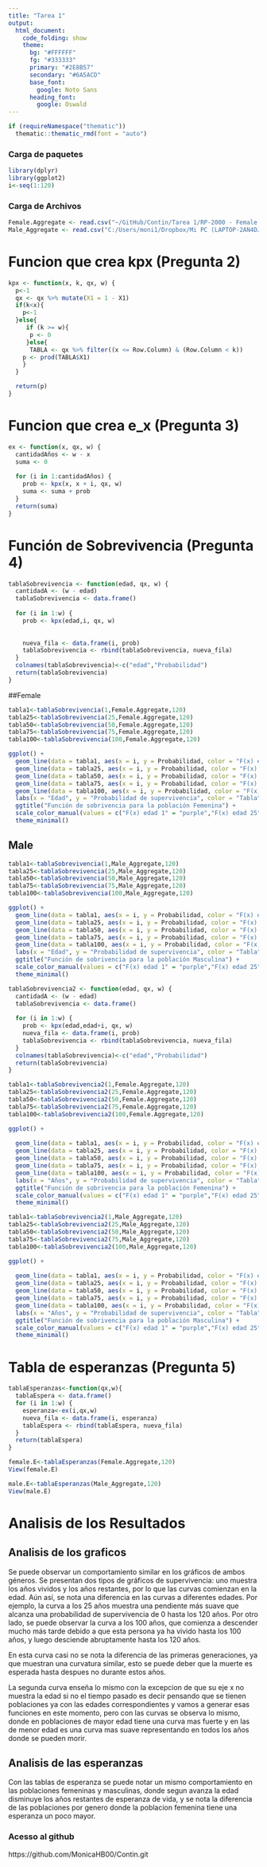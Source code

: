 ```yaml
---
title: "Tarea 1"
output: 
  html_document:
    code_folding: show
    theme:
      bg: "#FFFFFF"
      fg: "#333333"
      primary: "#2E8B57"
      secondary: "#6A5ACD"
      base_font:
        google: Noto Sans
      heading_font:
        google: Oswald
---
```


```r
if (requireNamespace("thematic")) 
  thematic::thematic_rmd(font = "auto")
```

### Carga de paquetes

```r
library(dplyr)
library(ggplot2)
i<-seq(1:120)
```


### Carga de Archivos 
```r
Female.Aggregate <- read.csv("~/GitHub/Contin/Tarea 1/RP-2000 - Female Aggregate - Combined Healthy.csv")
Male_Aggregate <- read.csv("C:/Users/moni1/Dropbox/Mi PC (LAPTOP-2AN4DJNH)/Downloads/Export (2).csv")

```
# Funcion que crea kpx (Pregunta 2)
```r
kpx <- function(x, k, qx, w) {
  p<-1
  qx <- qx %>% mutate(X1 = 1 - X1)
  if(k<x){
    p<-1
  }else{
     if (k >= w){
      p <- 0
     }else{
      TABLA <- qx %>% filter((x <= Row.Column) & (Row.Column < k))
    p <- prod(TABLA$X1)
    }
  }

  return(p)
}
```

# Funcion que crea e_x (Pregunta 3)
```r
ex <- function(x, qx, w) {
  cantidadAños <- w - x
  suma <- 0
  
  for (i in 1:cantidadAños) {
    prob <- kpx(x, x + i, qx, w)
    suma <- suma + prob
  }
  return(suma)
}
```


# Función de Sobrevivencia (Pregunta 4)
```r
tablaSobrevivencia <- function(edad, qx, w) {
  cantidadA <- (w - edad)
  tablaSobrevivencia <- data.frame()
  
  for (i in 1:w) {
    prob <- kpx(edad,i, qx, w)
    
    
    nueva_fila <- data.frame(i, prob)
    tablaSobrevivencia <- rbind(tablaSobrevivencia, nueva_fila)
  }
  colnames(tablaSobrevivencia)<-c("edad","Probabilidad")
  return(tablaSobrevivencia)
}

```



##Female 
```r
tabla1<-tablaSobrevivencia(1,Female.Aggregate,120)
tabla25<-tablaSobrevivencia(25,Female.Aggregate,120)
tabla50<-tablaSobrevivencia(50,Female.Aggregate,120)
tabla75<-tablaSobrevivencia(75,Female.Aggregate,120)
tabla100<-tablaSobrevivencia(100,Female.Aggregate,120)
```
```r
ggplot() +
  geom_line(data = tabla1, aes(x = i, y = Probabilidad, color = "F(x) edad 1"))+
  geom_line(data = tabla25, aes(x = i, y = Probabilidad, color = "F(x) edad 25")) +
  geom_line(data = tabla50, aes(x = i, y = Probabilidad, color = "F(x) edad 50")) +
  geom_line(data = tabla75, aes(x = i, y = Probabilidad, color = "F(x) edad 75")) +
  geom_line(data = tabla100, aes(x = i, y = Probabilidad, color = "F(x) edad 100")) +
  labs(x = "Edad", y = "Probabilidad de supervivencia", color = "Tabla") +
  ggtitle("Función de sobrivencia para la población Femenina") +
  scale_color_manual(values = c("F(x) edad 1" = "purple","F(x) edad 25" = "blue", "F(x) edad 50" = "red", "F(x) edad 75" = "green", "F(x) edad 100" = "orange")) +
  theme_minimal()
```
## Male
```r
tabla1<-tablaSobrevivencia(1,Male_Aggregate,120)
tabla25<-tablaSobrevivencia(25,Male_Aggregate,120)
tabla50<-tablaSobrevivencia(50,Male_Aggregate,120)
tabla75<-tablaSobrevivencia(75,Male_Aggregate,120)
tabla100<-tablaSobrevivencia(100,Male_Aggregate,120)
```
```r
ggplot() +
  geom_line(data = tabla1, aes(x = i, y = Probabilidad, color = "F(x) edad 1"))+
  geom_line(data = tabla25, aes(x = i, y = Probabilidad, color = "F(x) edad 25")) +
  geom_line(data = tabla50, aes(x = i, y = Probabilidad, color = "F(x) edad 50")) +
  geom_line(data = tabla75, aes(x = i, y = Probabilidad, color = "F(x) edad 75")) +
  geom_line(data = tabla100, aes(x = i, y = Probabilidad, color = "F(x) edad 100")) +
  labs(x = "Edad", y = "Probabilidad de supervivencia", color = "Tabla") +
  ggtitle("Función de sobrivencia para la población Masculina") +
  scale_color_manual(values = c("F(x) edad 1" = "purple","F(x) edad 25" = "blue", "F(x) edad 50" = "red", "F(x) edad 75" = "green", "F(x) edad 100" = "orange")) +
  theme_minimal()
```
```r
tablaSobrevivencia2 <- function(edad, qx, w) {
  cantidadA <- (w - edad)
  tablaSobrevivencia <- data.frame()
  
  for (i in 1:w) {
    prob <- kpx(edad,edad+i, qx, w)
    nueva_fila <- data.frame(i, prob)
    tablaSobrevivencia <- rbind(tablaSobrevivencia, nueva_fila)
  }
  colnames(tablaSobrevivencia)<-c("edad","Probabilidad")
  return(tablaSobrevivencia)
}
```
```r
tabla1<-tablaSobrevivencia2(1,Female.Aggregate,120)
tabla25<-tablaSobrevivencia2(25,Female.Aggregate,120)
tabla50<-tablaSobrevivencia2(50,Female.Aggregate,120)
tabla75<-tablaSobrevivencia2(75,Female.Aggregate,120)
tabla100<-tablaSobrevivencia2(100,Female.Aggregate,120)
```
```r
ggplot() +
  
  geom_line(data = tabla1, aes(x = i, y = Probabilidad, color = "F(x) edad 1"))+
  geom_line(data = tabla25, aes(x = i, y = Probabilidad, color = "F(x) edad 25")) +
  geom_line(data = tabla50, aes(x = i, y = Probabilidad, color = "F(x) edad 50")) +
  geom_line(data = tabla75, aes(x = i, y = Probabilidad, color = "F(x) edad 75")) +
  geom_line(data = tabla100, aes(x = i, y = Probabilidad, color = "F(x) edad 100")) +
  labs(x = "Años", y = "Probabilidad de supervivencia", color = "Tabla") +
  ggtitle("Función de sobrivencia para la población Femenina") +
  scale_color_manual(values = c("F(x) edad 1" = "purple","F(x) edad 25" = "blue", "F(x) edad 50" = "red", "F(x) edad 75" = "green", "F(x) edad 100" = "orange")) +
  theme_minimal()
```


```r
tabla1<-tablaSobrevivencia2(1,Male_Aggregate,120)
tabla25<-tablaSobrevivencia2(25,Male_Aggregate,120)
tabla50<-tablaSobrevivencia2(50,Male_Aggregate,120)
tabla75<-tablaSobrevivencia2(75,Male_Aggregate,120)
tabla100<-tablaSobrevivencia2(100,Male_Aggregate,120)
```
```r
ggplot() +
  
  geom_line(data = tabla1, aes(x = i, y = Probabilidad, color = "F(x) edad 1"))+
  geom_line(data = tabla25, aes(x = i, y = Probabilidad, color = "F(x) edad 25")) +
  geom_line(data = tabla50, aes(x = i, y = Probabilidad, color = "F(x) edad 50")) +
  geom_line(data = tabla75, aes(x = i, y = Probabilidad, color = "F(x) edad 75")) +
  geom_line(data = tabla100, aes(x = i, y = Probabilidad, color = "F(x) edad 100")) +
  labs(x = "Años", y = "Probabilidad de supervivencia", color = "Tabla") +
  ggtitle("Función de sobrivencia para la población Masculina") +
  scale_color_manual(values = c("F(x) edad 1" = "purple","F(x) edad 25" = "blue", "F(x) edad 50" = "red", "F(x) edad 75" = "green", "F(x) edad 100" = "orange")) +
  theme_minimal()
```



# Tabla de esperanzas (Pregunta 5)
```r
tablaEsperanzas<-function(qx,w){
  tablaEspera <- data.frame()
  for (i in 1:w) {
    esperanza<-ex(i,qx,w)
    nueva_fila <- data.frame(i, esperanza)
    tablaEspera <- rbind(tablaEspera, nueva_fila)
  }
  return(tablaEspera)
}
```

```r
female.E<-tablaEsperanzas(Female.Aggregate,120)
View(female.E)

male.E<-tablaEsperanzas(Male_Aggregate,120)
View(male.E)
```

# Analisis de los Resultados 
## Analisis de los graficos
Se puede observar un comportamiento similar en los gráficos de ambos géneros. Se presentan dos tipos de gráficos de supervivencia: uno muestra los años vividos y los años restantes, por lo que las curvas comienzan en la edad. Aún así, se nota una diferencia en las curvas a diferentes edades. Por ejemplo, la curva a los 25 años muestra una pendiente más suave que alcanza una probabilidad de supervivencia de 0 hasta los 120 años. Por otro lado, se puede observar la curva a los 100 años, que comienza a descender mucho más tarde debido a que esta persona ya ha vivido hasta los 100 años, y luego desciende abruptamente hasta los 120 años. 

En esta curva casi no se nota la diferencia de las primeras generaciones, ya que muestran una curvatura similar, esto se puede deber que la muerte es esperada hasta despues no durante estos años.

La segunda curva enseña lo mismo con la excepcion de que su eje x no muestra la edad si no el tiempo pasado es decir pensando que se tienen poblaciones ya con las edades correspondientes y vamos a generar esas funciones en este momento, pero con las curvas se observa lo mismo, donde en poblaciones de mayor edad tiene una curva mas fuerte y en las de menor edad es una curva mas suave representando en todos los años donde se pueden morir.  



## Analisis de las esperanzas
Con las tablas de esperanza se puede notar un mismo comportamiento en las poblaciones femeninas y masculinas, donde segun avanza la edad disminuye los años restantes de esperanza de vida, y se nota la diferencia de las poblaciones por genero donde la poblacion femenina tiene una esperanza un poco mayor. 


### Acesso al github
https://github.com/MonicaHB00/Contin.git
